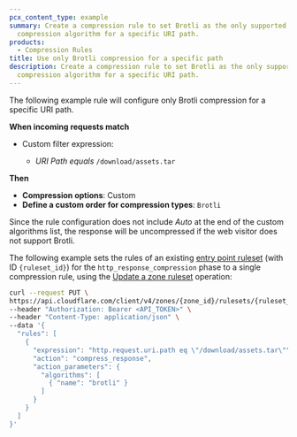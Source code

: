 ```yaml
---
pcx_content_type: example
summary: Create a compression rule to set Brotli as the only supported
  compression algorithm for a specific URI path.
products:
  - Compression Rules
title: Use only Brotli compression for a specific path
description: Create a compression rule to set Brotli as the only supported
  compression algorithm for a specific URI path.
---
```



<Tabs syncKey="dashPlusAPI"> <TabItem label="Dashboard">

The following example rule will configure only Brotli compression for a specific URI path.

<Example>

**When incoming requests match**

- Custom filter expression:

  - _URI Path_ _equals_ `/download/assets.tar`

**Then**

- **Compression options**: Custom
- **Define a custom order for compression types**: `Brotli`

</Example>

Since the rule configuration does not include _Auto_ at the end of the custom algorithms list, the response will be uncompressed if the web visitor does not support Brotli.

</TabItem> <TabItem label="API">

The following example sets the rules of an existing [entry point ruleset](/ruleset-engine/about/rulesets/#entry-point-ruleset) (with ID `{ruleset_id}`) for the `http_response_compression` phase to a single compression rule, using the [Update a zone ruleset](/api/resources/rulesets/methods/update/) operation:

```bash
curl --request PUT \
https://api.cloudflare.com/client/v4/zones/{zone_id}/rulesets/{ruleset_id} \
--header "Authorization: Bearer <API_TOKEN>" \
--header "Content-Type: application/json" \
--data '{
  "rules": [
    {
      "expression": "http.request.uri.path eq \"/download/assets.tar\"",
      "action": "compress_response",
      "action_parameters": {
        "algorithms": [
          { "name": "brotli" }
        ]
      }
    }
  ]
}'
```

</TabItem> </Tabs>
